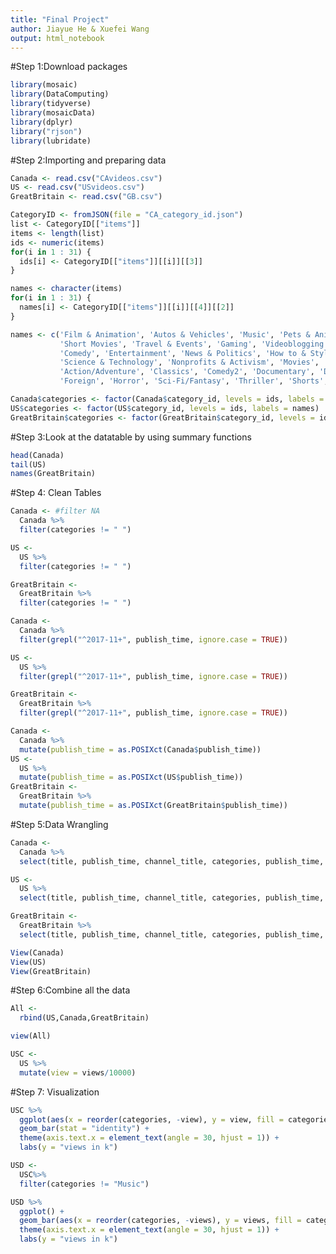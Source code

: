 ```yaml
---
title: "Final Project"
author: Jiayue He & Xuefei Wang
output: html_notebook
---
```


#Step 1:Download packages
```r
library(mosaic)
library(DataComputing)
library(tidyverse)
library(mosaicData)
library(dplyr)
library("rjson")
library(lubridate)
```


#Step 2:Importing and preparing data 
```r
Canada <- read.csv("CAvideos.csv")
US <- read.csv("USvideos.csv")
GreatBritain <- read.csv("GB.csv")
```

```r
CategoryID <- fromJSON(file = "CA_category_id.json")
list <- CategoryID[["items"]]
items <- length(list)
ids <- numeric(items)
for(i in 1 : 31) {
  ids[i] <- CategoryID[["items"]][[i]][[3]]
}

names <- character(items)
for(i in 1 : 31) {
  names[i] <- CategoryID[["items"]][[i]][[4]][[2]]
}

names <- c('Film & Animation', 'Autos & Vehicles', 'Music', 'Pets & Animals', 'Sports', 
           'Short Movies', 'Travel & Events', 'Gaming', 'Videoblogging', 'People & Blogs', 
           'Comedy', 'Entertainment', 'News & Politics', 'How to & Style', 'Education', 
           'Science & Technology', 'Nonprofits & Activism', 'Movies', 'Anime/Animation', 
           'Action/Adventure', 'Classics', 'Comedy2', 'Documentary', 'Drama', 'Family', 
           'Foreign', 'Horror', 'Sci-Fi/Fantasy', 'Thriller', 'Shorts', 'Shows')

Canada$categories <- factor(Canada$category_id, levels = ids, labels = names)
US$categories <- factor(US$category_id, levels = ids, labels = names)
GreatBritain$categories <- factor(GreatBritain$category_id, levels = ids, labels = names)
```


#Step 3:Look at the datatable by using summary functions
```r
head(Canada)
tail(US)
names(GreatBritain)
```



#Step 4: Clean Tables
```r
Canada <- #filter NA
  Canada %>%
  filter(categories != " ")

US <-
  US %>%
  filter(categories != " ")

GreatBritain <-
  GreatBritain %>%
  filter(categories != " ")
```

```r
Canada <-
  Canada %>%
  filter(grepl("^2017-11+", publish_time, ignore.case = TRUE))

US <-
  US %>%
  filter(grepl("^2017-11+", publish_time, ignore.case = TRUE))

GreatBritain <-
  GreatBritain %>%
  filter(grepl("^2017-11+", publish_time, ignore.case = TRUE))

```


```r
Canada <-
  Canada %>%
  mutate(publish_time = as.POSIXct(Canada$publish_time))
US <-
  US %>%
  mutate(publish_time = as.POSIXct(US$publish_time))
GreatBritain <-
  GreatBritain %>%
  mutate(publish_time = as.POSIXct(GreatBritain$publish_time))
```


#Step 5:Data Wrangling 
```r
Canada <-
  Canada %>%
  select(title, publish_time, channel_title, categories, publish_time, tags, views, likes, dislikes, comment_count, thumbnail_link, description)

US <-
  US %>%
  select(title, publish_time, channel_title, categories, publish_time, tags, views, likes, dislikes, comment_count, thumbnail_link, description)

GreatBritain <-
  GreatBritain %>%
  select(title, publish_time, channel_title, categories, publish_time, tags, views, likes, dislikes, comment_count, thumbnail_link, description)
```

 
 
```r
View(Canada) 
View(US)
View(GreatBritain)
```


#Step 6:Combine all the data
```r
All <-
  rbind(US,Canada,GreatBritain)
```

```r
view(All)
```

```r
USC <-
  US %>%
  mutate(view = views/10000)
```


#Step 7: Visualization
```r
USC %>%
  ggplot(aes(x = reorder(categories, -view), y = view, fill = categories)) +
  geom_bar(stat = "identity") +
  theme(axis.text.x = element_text(angle = 30, hjust = 1)) +
  labs(y = "views in k")
```

```r
USD <-
  USC%>%
  filter(categories != "Music")

USD %>%
  ggplot() +
  geom_bar(aes(x = reorder(categories, -views), y = views, fill = categories), stat = "identity") +
  theme(axis.text.x = element_text(angle = 30, hjust = 1)) + 
  labs(y = "views in k")
```  



